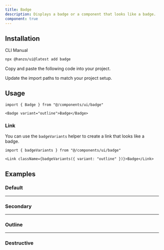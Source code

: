 ```yaml
---
title: Badge
description: Displays a badge or a component that looks like a badge.
component: true
---
```


<ComponentPreview name="badge-demo" description="A badge" />

## Installation

<Tabs defaultValue="cli">

<TabsList>
  <TabsTrigger value="cli">CLI</TabsTrigger>
  <TabsTrigger value="manual">Manual</TabsTrigger>
</TabsList>
<TabsContent value="cli">

```bash
npx @hanzo/ui@latest add badge
```

</TabsContent>

<TabsContent value="manual">

<Steps>

<Step>Copy and paste the following code into your project.</Step>

<ComponentSource name="badge" />

<Step>Update the import paths to match your project setup.</Step>

</Steps>

</TabsContent>

</Tabs>

## Usage

```tsx
import { Badge } from "@/components/ui/badge"
```

```tsx
<Badge variant="outline">Badge</Badge>
```

### Link

You can use the `badgeVariants` helper to create a link that looks like a badge.

```tsx
import { badgeVariants } from "@/components/ui/badge"
```

```tsx
<Link className={badgeVariants({ variant: "outline" })}>Badge</Link>
```

## Examples

### Default

<ComponentPreview name="badge-demo" description="A badge" />

---

### Secondary

<ComponentPreview
  name="badge-secondary"
  description="A badge using secondary as variant."
/>

---

### Outline

<ComponentPreview
  name="badge-outline"
  description="A badge using outline as variant."
/>

---

### Destructive

<ComponentPreview name="badge-destructive" description="A destructive badge." />
